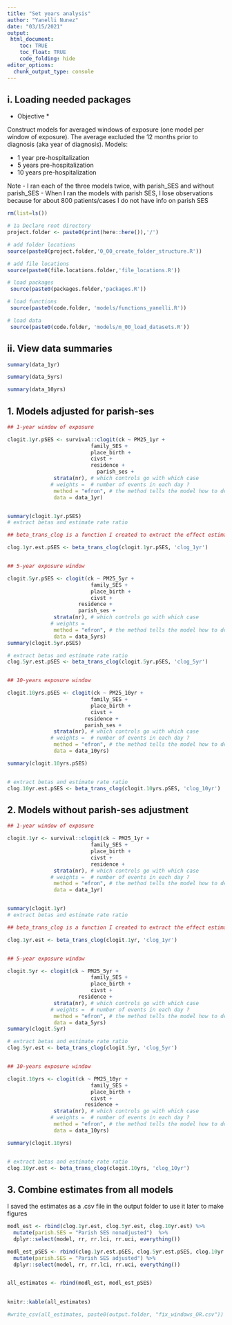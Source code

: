 ```yaml
---
title: "Set years analysis"
author: "Yanelli Nunez"
date: "03/15/2021"
output:
 html_document:
    toc: TRUE
    toc_float: TRUE
    code_folding: hide
editor_options: 
  chunk_output_type: console
---
```


## i.  Loading needed packages

* Objective * 

Construct models for averaged windows of exposure (one model per window of exposure). The average excluded the 12 months prior to diagnosis (aka year of diagnosis). Models:

- 1 year pre-hospitalization    
- 5 years pre-hospitalization
- 10 years pre-hospitalization

Note
- I ran each of the three models twice, with parish_SES and without parish_SES 
- When I ran the models with parish SES, I lose observations because for about 800 patients/cases I do not have info on parish SES

```r

rm(list=ls())

# 1a Declare root directory
project.folder <- paste0(print(here::here()),'/')

# add folder locations
source(paste0(project.folder,'0_00_create_folder_structure.R'))

# add file locations
source(paste0(file.locations.folder,'file_locations.R'))

# load packages
 source(paste0(packages.folder,'packages.R'))

# load functions
 source(paste0(code.folder, 'models/functions_yanelli.R'))

# load data
 source(paste0(code.folder, 'models/m_00_load_datasets.R'))

```

## ii. View data summaries

```r

summary(data_1yr)

summary(data_5yrs)

summary(data_10yrs)

```


## 1. Models adjusted for parish-ses


```r

## 1-year window of exposure

clogit.1yr.pSES <- survival::clogit(ck ~ PM25_1yr + 
                           family_SES + 
                           place_birth +
                           civst +
                           residence +
                             parish_ses +
               strata(nr), # which controls go with which case
              # weights =  # number of events in each day ?
               method = "efron", # the method tells the model how to deal with ties
               data = data_1yr) 


summary(clogit.1yr.pSES)
# extract betas and estimate rate ratio

## beta_trans_clog is a function I created to extract the effect estimates and organize them into a table. You can find this function in the functions_yanelli.R file within this folder

clog.1yr.est.pSES <- beta_trans_clog(clogit.1yr.pSES, 'clog_1yr')


## 5-year exposure window 

clogit.5yr.pSES <- clogit(ck ~ PM25_5yr + 
                           family_SES + 
                           place_birth +
                           civst +
                       residence +
                       parish_ses +
               strata(nr), # which controls go with which case
              # weights =  
               method = "efron", # the method tells the model how to deal with ties
               data = data_5yrs) 
summary(clogit.5yr.pSES)

# extract betas and estimate rate ratio
clog.5yr.est.pSES <- beta_trans_clog(clogit.5yr.pSES, 'clog_5yr')


## 10-years exposure window 

clogit.10yrs.pSES <- clogit(ck ~ PM25_10yr + 
                           family_SES + 
                           place_birth +
                           civst +
                         residence +
                         parish_ses +
               strata(nr), # which controls go with which case
              # weights =  # number of events in each day ?
               method = "efron", # the method tells the model how to deal with ties
               data = data_10yrs) 

summary(clogit.10yrs.pSES)


# extract betas and estimate rate ratio
clog.10yr.est.pSES <- beta_trans_clog(clogit.10yrs.pSES, 'clog_10yr')

```

## 2. Models without parish-ses adjustment

```r

## 1-year window of exposure

clogit.1yr <- survival::clogit(ck ~ PM25_1yr + 
                           family_SES + 
                           place_birth +
                           civst +
                           residence +
               strata(nr), # which controls go with which case
              # weights =  # number of events in each day ?
               method = "efron", # the method tells the model how to deal with ties
               data = data_1yr) 


summary(clogit.1yr)
# extract betas and estimate rate ratio

## beta_trans_clog is a function I created to extract the effect estimates and organize them into a table. You can find this function in the functions_yanelli.R file within the models folder

clog.1yr.est <- beta_trans_clog(clogit.1yr, 'clog_1yr')


## 5-year exposure window 

clogit.5yr <- clogit(ck ~ PM25_5yr + 
                           family_SES + 
                           place_birth +
                           civst +
                       residence +
               strata(nr), # which controls go with which case
              # weights =  # number of events in each day ?
               method = "efron", # the method tells the model how to deal with ties
               data = data_5yrs) 
summary(clogit.5yr)

# extract betas and estimate rate ratio
clog.5yr.est <- beta_trans_clog(clogit.5yr, 'clog_5yr')


## 10-years exposure window 

clogit.10yrs <- clogit(ck ~ PM25_10yr + 
                           family_SES + 
                           place_birth +
                           civst +
                         residence +
               strata(nr), # which controls go with which case
              # weights =  # number of events in each day ?
               method = "efron", # the method tells the model how to deal with ties
               data = data_10yrs) 

summary(clogit.10yrs)


# extract betas and estimate rate ratio
clog.10yr.est <- beta_trans_clog(clogit.10yrs, 'clog_10yr')

```


## 3. Combine estimates from all models 

I saved the estimates as a .csv file in the output folder to use it later to make figures

```r

modl_est <- rbind(clog.1yr.est, clog.5yr.est, clog.10yr.est) %>%
  mutate(parish.SES = "Parish SES nonadjusted")  %>%
  dplyr::select(model, rr, rr.lci, rr.uci, everything())

modl_est_pSES <- rbind(clog.1yr.est.pSES, clog.5yr.est.pSES, clog.10yr.est.pSES) %>%
  mutate(parish.SES = "Parish SES adjusted") %>%
  dplyr::select(model, rr, rr.lci, rr.uci, everything())


all_estimates <- rbind(modl_est, modl_est_pSES)
  

knitr::kable(all_estimates)

#write_csv(all_estimates, paste0(output.folder, "fix_windows_OR.csv"))



```

